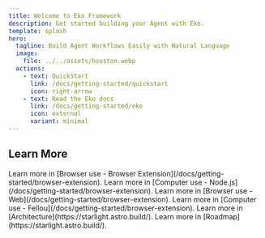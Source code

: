 ```yaml
---
title: Welcome to Eko Framework
description: Get started building your Agent with Eko.
template: splash
hero:
  tagline: Build Agent Workflows Easily with Natural Language
  image:
    file: ../../assets/houston.webp
  actions:
    - text: QuickStart
      link: /docs/getting-started/quickstart
      icon: right-arrow
    - text: Read the Eko docs
      link: /docs/getting-started/eko
      icon: external
      variant: minimal
---
```



## Learn More

<CardGrid>
	<Card title="Use Eko in Browser Extension" icon="extension">
		Learn more in [Browser use - Browser Extension](/docs/getting-started/browser-extension).
	</Card>
	<Card title="Use Eko in Node.js" icon="node">
		Learn more in [Computer use - Node.js](/docs/getting-started/browser-extension).
	</Card>
	<Card title="Use Eko in Web" icon="internet">
		Learn more in [Browser use - Web](/docs/getting-started/browser-extension).
	</Card>
	<Card title="Use Eko in AI-Browser Fellou" icon="computer">
		Learn more in [Computer use - Fellou](/docs/getting-started/browser-extension).
	</Card>
	<Card title="Architecture" icon="architecture">
		Learn more in [Architecture](https://starlight.astro.build/).
	</Card>
	<Card title="Roadmap" icon="roadmap">
		Learn more in [Roadmap](https://starlight.astro.build/).
	</Card>
</CardGrid>

